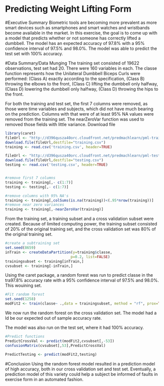 Predicting Weight Lifting Form
================================

#Executive Summary
Biometric tools are becoming more prevalent as more smart devices such as smartphones and smart watches and wristbands become available in the market.  In this exercise, the goal is to come up with a model that predicts whether or not someone has correctly lifted a dumbbell.  The model has an expected accuracy of 97.8% with a 95% confidence interval of 97.5% and 98.0%.  The model was able to predict the test set with 100% accuracy.

#Data Summary/Data Munging
The training set consisted of 19622 observations, test set had 20.  There were 160 variables in each.  The classe function represents how the Unilateral Dumbbell Biceps Curls were performed:  (Class A) exactly according to the specification, (Class B) throwing the elbows to the front, (Class C) lifting the dumbbell only halfway, (Class D) lowering the dumbbell only halfway, (Class D) throwing the hips to the front.

For both the training and test set, the first 7 columns were removed, as those were time variables and subjects, which did not have much bearing on the prediction.  Columns with that were of at least 95% NA values were removed from the training set.  The nearZeroVar function was used to removed those fields with little variance.
Download file
```r
library(caret)
fileUrl <- "http://d396qusza40orc.cloudfront.net/predmachlearn/pml-training.csv"
download.file(fileUrl,destfile="training.csv")
training <- read.csv('training.csv', header=TRUE)

fileUrl <- "http://d396qusza40orc.cloudfront.net/predmachlearn/pml-testing.csv"
download.file(fileUrl,destfile="testing.csv")
testing <- read.csv('testing.csv', header=TRUE)


#remove first 7 columns
training <- training[,- c(1:7)]
testing <- testing[,- c(1:7)]

#remove columns with 95% NA's
training <- training[,colSums(is.na(training))<(.95*nrow(training))]
#remove near zero variances
training <- training[,-nearZeroVar(training)]
```

From the training set, a training subset and a cross validation subset were created.  Because of limited computing power, the training subset consisted of 20% of the original training set, and the cross validation set was 80% of the original training set.  

```r
#create a subtraining set
set.seed(8659)
inTrain <- createDataPartition(y=training$classe,
                              p=0.2, list=FALSE)
trainingsubset <- training[inTrain,]
cvsubset <- training[-inTrain,]


```


Using the caret package, a random forest was run to predict classe in the tra97.8% accuracy rate with a 95% confidence interval of 97.5% and 98.0%.  This wouining set.
```r
#Fit random forest
set.seed(1258)
modFit2 <- train(classe~ .,data = trainingsubset, method = "rf", prox=TRUE)
```

We now run the random forest on the cross validation set.  The model had a ld be our expected out of sample accuracy rate.

The model was also run on the test set, where it had 100% accuracy.  
```r
#Predict functions
PredictCrossVal <- predict(modFit2,cvsubset[,-53])
confusionMatrix(cvsubset[,53],PredictCrossVal)

PredictTesting <- predict(modFit2,testing)
```

#Conclusion
Using the random forest model resulted in a prediction model of high accuracy, both in our cross validation set and test set.  Eventually, a prediction model of this variety could help a subject be informed of faults in exercise form in an automated fashion.


